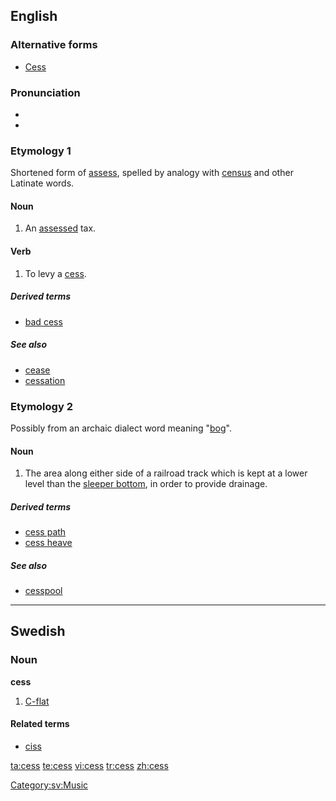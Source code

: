 {{also|Cess|ċess}}
==English==

===Alternative forms===
* [[Cess]]

===Pronunciation===

* {{IPA|sɛs}}
* {{rhymes|ɛs}}

===Etymology 1===

Shortened form of [[assess]], spelled by analogy with [[census]] and other Latinate words.

====Noun====
{{en-noun|es}}
{{wikipedia}}

# {{context|UK|Ireland}} An [[assess]]ed tax.

====Verb====
{{en-verb|cesses|cessing|cessed}}

# {{context|UK|Ireland}} To levy a [[#Noun|cess]].

=====Derived terms=====
* [[bad cess]]

=====See also=====
* [[cease]]
* [[cessation]]

===Etymology 2===

Possibly from an archaic dialect word meaning "[[bog]]".

====Noun====
{{en-noun|es}}

# {{railroading}}  The area along either side of a railroad track which is kept at a lower level than the [[sleeper bottom]], in order to provide drainage.

=====Derived terms=====
* [[cess path]]
* [[cess heave]]

=====See also=====
* [[cesspool]]

----

==Swedish==

===Noun===
{{sv-noun-n-zero|genitive=}}
'''cess''' {{n}}

# [[C-flat]]

====Related terms====
* [[ciss]]

[[Category:sv:Music]]

[[ta:cess]]
[[te:cess]]
[[vi:cess]]
[[tr:cess]]
[[zh:cess]]